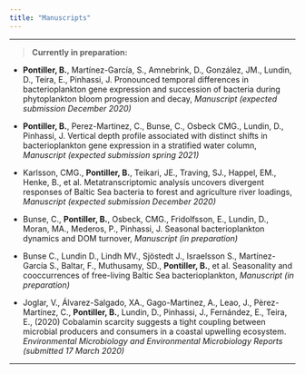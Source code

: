 ```yaml
---
title: "Manuscripts"
---
```


---

> **Currently in preparation:**

* **Pontiller, B.**, Martínez-García, S., Amnebrink, D., González, JM., Lundin, D., Teira, E., Pinhassi, J. Pronounced temporal differences in bacterioplankton gene expression and succession of bacteria during phytoplankton bloom progression and decay, *Manuscript (expected submission December 2020)*

* **Pontiller, B.**, Perez-Martinez, C., Bunse, C., Osbeck CMG., Lundin, D., Pinhassi, J. Vertical depth profile associated with distinct shifts in bacterioplankton gene expression in a stratified water column, *Manuscript (expected submission spring 2021)*

* Karlsson, CMG., **Pontiller, B.**, Teikari, JE., Traving, SJ., Happel, EM., Henke, B., et al. Metatranscriptomic analysis uncovers divergent responses of Baltic Sea bacteria to forest and agriculture river loadings, *Manuscript (expected submission December 2020)*

* Bunse, C., **Pontiller, B.**, Osbeck, CMG., Fridolfsson, E., Lundin, D., Moran, MA., Mederos, P., Pinhassi, J. Seasonal bacterioplankton dynamics and DOM turnover, *Manuscript (in preparation)*

* Bunse C., Lundin D., Lindh MV., Sjöstedt J., Israelsson S., Martínez-García S., Baltar, F., Muthusamy, SD., **Pontiller, B.**, et al. Seasonality and cooccurrences of free-living Baltic Sea bacterioplankton, *Manuscript (in preparation)*

* Joglar, V., Álvarez-Salgado, XA., Gago-Martinez, A., Leao, J., Pèrez-Martínez, C., **Pontiller, B.**, Lundin, D., Pinhassi, J., Fernández, E., Teira, E., (2020) Cobalamin scarcity suggests a tight coupling between microbial producers and consumers in a coastal upwelling ecosystem. *Environmental Microbiology and Environmental Microbiology Reports (submitted 17 March 2020)*

---
